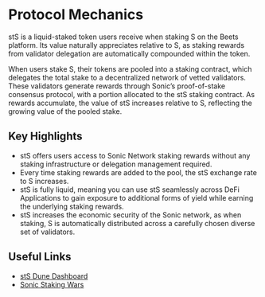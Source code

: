 # Protocol Mechanics 
stS is a liquid-staked token users receive when staking S on the Beets platform. Its value naturally appreciates relative to S, as staking rewards from validator delegation are automatically compounded within the token.

When users stake S, their tokens are pooled into a staking contract, which delegates the total stake to a decentralized network of vetted validators. These validators generate rewards through Sonic’s proof-of-stake consensus protocol, with a portion allocated to the stS staking contract. As rewards accumulate, the value of stS increases relative to S, reflecting the growing value of the pooled stake.

## Key Highlights 

* stS offers users access to Sonic Network staking rewards without any staking infrastructure or delegation management required. 
* Every time staking rewards are added to the pool, the stS exchange rate to S increases.
* stS is fully liquid, meaning you can use stS seamlessly across DeFi Applications to gain exposure to additional forms of yield while earning the underlying staking rewards. 
* stS increases the economic security of the Sonic network, as when staking, S is automatically distributed across a carefully chosen diverse set of validators.

## Useful Links

* [stS Dune Dashboard](https://dune.com/beetsfi/staked-sonic)
* [Sonic Staking Wars](https://www.defiwars.xyz/wars/sonic)

